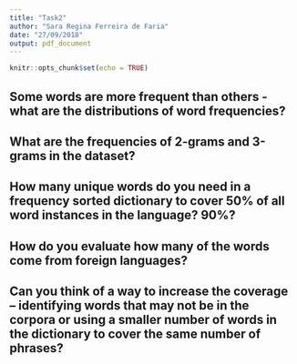 ```yaml
---
title: "Task2"
author: "Sara Regina Ferreira de Faria"
date: "27/09/2018"
output: pdf_document
---
```


```r
knitr::opts_chunk$set(echo = TRUE)
```

## Some words are more frequent than others - what are the distributions of word frequencies?



## What are the frequencies of 2-grams and 3-grams in the dataset?



## How many unique words do you need in a frequency sorted dictionary to cover 50% of all word instances in the language? 90%?



## How do you evaluate how many of the words come from foreign languages?



## Can you think of a way to increase the coverage -- identifying words that may not be in the corpora or using a smaller number of words in the dictionary to cover the same number of phrases?

